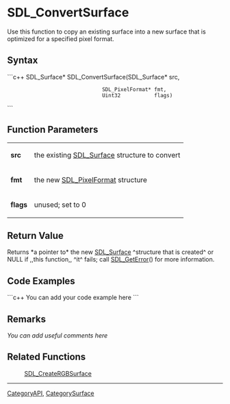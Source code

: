 <!-- pragma section-numbers off -->
<!-- pragma disable-camelcase -->

= SDL_ConvertSurface =
Use this function to copy an existing surface into a new surface that is optimized for a specified pixel format. 



== Syntax ==
```c++
SDL_Surface* SDL_ConvertSurface(SDL_Surface*     src,
                                SDL_PixelFormat* fmt,
                                Uint32           flags)
```


== Function Parameters ==
{|
|'''src'''
|the existing [[SDL_Surface]] structure to convert
|-
|'''fmt'''
|the new [[SDL_PixelFormat]] structure
|-
|'''flags'''
|unused; set to 0
|}

== Return Value ==
Returns *a pointer to* the new [[SDL_Surface]] ^structure that is created^ or NULL if ,,this function,, ^it^ fails; call [[SDL_GetError]]() for more information.

== Code Examples ==
```c++
You can add your code example here
```

== Remarks ==
''You can add useful comments here''

== Related Functions ==
:[[SDL_CreateRGBSurface]]

----
[[CategoryAPI]], [[CategorySurface]]
